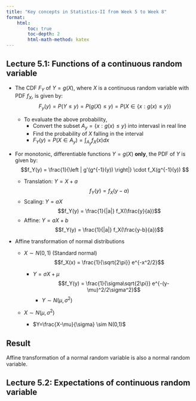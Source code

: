 ```yaml
---
title: "Key concepts in Statistics-II from Week 5 to Week 8"
format:
    html:
        toc: true
        toc-depth: 2
        html-math-method: katex
---
```


## Lecture 5.1: Functions of a continuous random variable

- The CDF $F_Y$ of $Y = g(X)$, where $X$ is a continuous random variable with PDF $f_X$, is given by:
  $$F_y(y) = P(Y \leq y) = P(g(X) \leq y) = P(X \in \{x:g(x) \leq y\})$$

  - To evaluate the above probability,
    - Convert the subset $A_y = \{x:g(x) \leq y\}$ into intervasl in real line
    - Find the probability of $X$ falling in the interval
    - $F_Y(y) = P(X \in A_y) = \int_{A_y} f_X(x) dx$


- For monotonic, differentiable functions $Y=g(X)$ **only**, the PDF of $Y$ is given by:
    $$f_Y(y) = \frac{1}{\left | g'(g^{-1}(y)) \right|} \cdot f_X(g^{-1}(y)) $$

  - Translation: $Y=X+a$
    $$f_Y(y) = f_X(y-a)$$
  - Scaling: $Y=aX$
    $$f_Y(y) = \frac{1}{|a|} f_X(\frac{y}{a})$$
  - Affine: $Y=aX+b$
    $$f_Y(y) = \frac{1}{|a|} f_X(\frac{y-b}{a})$$

- Affine transformation of normal distributions
  - $X \sim N(0,1)$ (Standard normal)
    $$f_X(x) = \frac{1}{\sqrt{2\pi}} e^{-x^2/2}$$

    - $Y = \sigma X + \mu$
      $$f_Y(y) = \frac{1}{\sigma\sqrt{2\pi}} e^{-(y-\mu)^2/2\sigma^2}$$
        - $Y \sim N(\mu, \sigma^2)$
  - $X \sim N(\mu, \sigma^2)$
    - $Y=\frac{X-\mu}{\sigma} \sim N(0,1)$

:::{.callout-tip}
## Result
Affine transformation of a normal random variable is also a normal random variable.
:::

## Lecture 5.2: Expectations of continuous random variable
